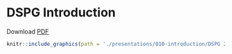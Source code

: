 # DSPG Introduction {-}

Download
[PDF](https://github.com/bi-sdal/training/blob/master/presentations/010-introduction/DSPG%202018%20Intro.pdf)

```r
knitr::include_graphics(path = './presentations/010-introduction/DSPG 2018 Intro.pdf')
```
